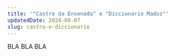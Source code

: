 ---
title: '"Castro da Ensenada" e "Diccionario Madoz"'
updatedDate: 2024-08-07
slug: castro-e-diccionario
---

BLA BLA BLA
